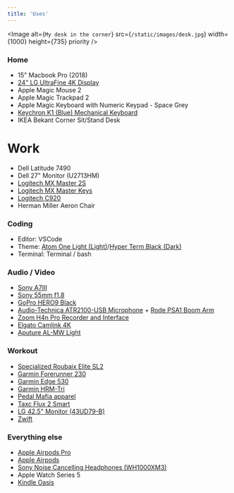 ```yaml
---
title: 'Uses'
---
```


<Image
  alt={`My desk in the corner`}
  src={`/static/images/desk.jpg`}
  width={1000}
  height={735}
  priority
/>

### Home

- 15" Macbook Pro (2018)
- [24" LG UltraFine 4K Display](https://www.apple.com/shop/product/HMUA2VC/A/lg-ultrafine-4k-display)
- Apple Magic Mouse 2
- Apple Magic Trackpad 2
- Apple Magic Keyboard with Numeric Keypad - Space Grey
- [Keychron K1 (Blue) Mechanical Keyboard](https://www.keychron.com/products/keychron-k1-wireless-mechanical-keyboard?variant=31253556625497)
- IKEA Bekant Corner Sit/Stand Desk

# Work

- Dell Latitude 7490
- Dell 27" Monitor (U2713HM)
- [Logitech MX Master 2S](https://amzn.to/37t6JMs)
- [Logitech MX Master Keys](https://amzn.to/3aDePnL)
- [Logitech C920](https://amzn.to/3qCxci5)
- Herman Miller Aeron Chair

### Coding

- Editor: VSCode
- Theme: [Atom One Light (Light)](https://marketplace.visualstudio.com/items?itemName=akamud.vscode-theme-onelight)/[Hyper Term Black (Dark)](<https://marketplace.visualstudio.com/items?itemName=hsnazar.hyper-term-theme#:~:text=Press%20ctrl(%E2%8C%98)%20%2B%20k,Choose%20'Hyper%20Term%20Black'.>)
- Terminal: Terminal / bash

### Audio / Video

- [Sony A7III](https://amzn.to/2NJHvTa)
- [Sony 55mm f1.8](https://amzn.to/3k8oS7e)
- [GoPro HERO9 Black](https://amzn.to/3qDq4lv)
- [Audio-Technica ATR2100-USB Microphone](https://amzn.to/3sb21L9) + [Rode PSA1 Boom Arm](https://amzn.to/3px4xd2)
- [Zoom H4n Pro Recorder and Interface](https://amzn.to/3sfoMNZ)
- [Elgato Camlink 4K](https://amzn.to/2OZjh89)
- [Aputure AL-MW Light](https://amzn.to/2M8JzUj)

### Workout

- [Specialized Roubaix Elite SL2](https://www.specialized.com/au/en/roubaix-elite-sl2-apex-compact/p/23463?color=35860-23463&searchText=9013-5149)
- [Garmin Forerunner 230](https://buy.garmin.com/en-AU/AU/p/523893)
- [Garmin Edge 530](https://buy.garmin.com/en-AU/AU/p/621224)
- [Garmin HRM-Tri](https://buy.garmin.com/en-AU/AU/p/136403)
- [Pedal Mafia apparel](https://pedalmafia.cc/)
- [Taxc Flux 2 Smart](https://tacx.com/product/flux-2-smart/)
- [LG 42.5" Monitor (43UD79-B)](https://amzn.to/2MaGIu0)
- [Zwift](https://www.zwift.com/)

### Everything else

- [Apple Airpods Pro](https://www.apple.com/shop/product/MWP22AM/A/airpods-pro)
- [Apple Airpods](https://www.apple.com/shop/product/MRXJ2AM/A/airpods-with-wireless-charging-case)
- [Sony Noise Cancelling Headphones (WH1000XM3)](https://amzn.to/3qE3OYZ)
- Apple Watch Series 5
- [Kindle Oasis](https://amzn.to/3aAASLK)

